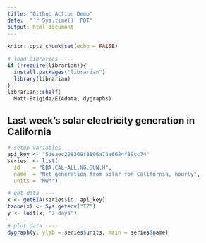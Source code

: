```yaml
---
title: "Github Action Demo"
date:  "`r Sys.time()` PDT"
output: html_document
---
```


```r
knitr::opts_chunk$set(echo = FALSE)

# load libraries ----
if (!require(librarian)){
  install.packages("librarian")
  library(librarian)
}
librarian::shelf(
  Matt-Brigida/EIAdata, dygraphs)
```

## Last week's solar electricity generation in California

```r
# setup variables ----
api_key <- "5deaec228369f8806a73a6684f89cc74"
series  <- list(
  id    = "EBA.CAL-ALL.NG.SUN.H",
  name  = "Net generation from solar for California, hourly",
  units = "MWh")

# get data ----
x <- getEIA(series$id, api_key)
tzone(x) <- Sys.getenv("TZ")
y <- last(x, "7 days")

# plot data ----
dygraph(y, ylab = series$units, main = series$name)
```
